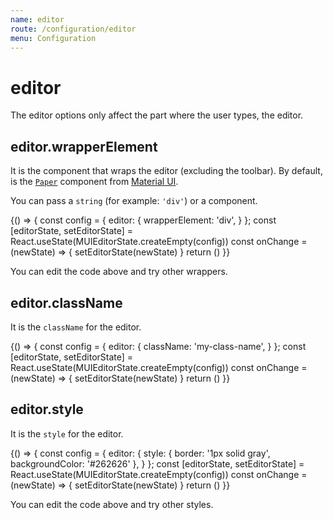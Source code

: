 ```yaml
---
name: editor
route: /configuration/editor
menu: Configuration
---
```



# editor

The editor options only affect the part where the user types, the editor.

## editor.wrapperElement

It is the component that wraps the editor (excluding the toolbar).
By default, is the [`Paper`](https://material-ui.com/components/paper/) component from [Material UI](https://material-ui.com/).

You can pass a `string` (for example: `'div'`) or a component.

<Playground>
  {() => {
    const config = {
      editor: {
        wrapperElement: 'div',
      }
    };
    const [editorState, setEditorState] = React.useState(MUIEditorState.createEmpty(config))
    const onChange = (newState) => {
      setEditorState(newState)
    }
    return (<MUIEditor editorState={editorState} onChange={onChange} config={config} />)
  }}
</Playground>

You can edit the code above and try other wrappers.

## editor.className

It is the `className` for the editor.

<Playground>
  {() => {
    const config = {
      editor: {
        className: 'my-class-name',
      }
    };
    const [editorState, setEditorState] = React.useState(MUIEditorState.createEmpty(config))
    const onChange = (newState) => {
      setEditorState(newState)
    }
    return (<MUIEditor editorState={editorState} onChange={onChange} config={config} />)
  }}
</Playground>

## editor.style

It is the `style` for the editor.

<Playground>
  {() => {
    const config = {
      editor: {
        style: {
          border: '1px solid gray',
          backgroundColor: '#262626'
        },
      }
    };
    const [editorState, setEditorState] = React.useState(MUIEditorState.createEmpty(config))
    const onChange = (newState) => {
      setEditorState(newState)
    }
    return (<MUIEditor editorState={editorState} onChange={onChange} config={config} />)
  }}
</Playground>

You can edit the code above and try other styles.
